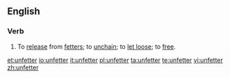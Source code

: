==English==
===Verb===
{{en-verb}}
# To [[release]] from [[fetter]]s; to [[unchain]]; to [[let loose]]; to [[free]].

[[et:unfetter]]
[[io:unfetter]]
[[it:unfetter]]
[[pl:unfetter]]
[[ta:unfetter]]
[[te:unfetter]]
[[vi:unfetter]]
[[zh:unfetter]]